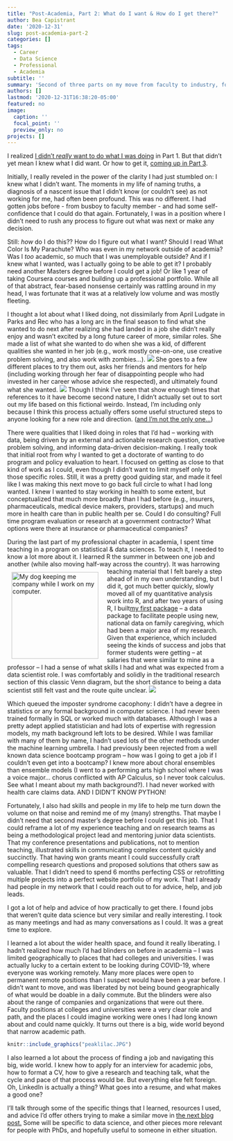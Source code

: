 ```yaml
---
title: "Post-Academia, Part 2: What do I want & How do I get there?"
author: Bea Capistrant
date: '2020-12-31'
slug: post-academia-part-2
categories: []
tags:
  - Career 
  - Data Science
  - Professional
  - Academia
subtitle: ''
summary: 'Second of three parts on my move from faculty to industry, focused on how I realized what I wanted next.'
authors: []
lastmod: '2020-12-31T16:38:20-05:00'
featured: no
image:
  caption: ''
  focal_point: ''
  preview_only: no
projects: []
---
```


I realized [I didn’t _really_ want to do what I was doing](../-post-academia-part-1/) in Part 1. But that didn’t yet mean I knew what I did want. Or how to get it, [coming up in Part 3](../post-academia-part-3/).

Initially, I really reveled in the power of the clarity I had just stumbled on: I knew what I didn’t want. The moments in my life of naming truths, a diagnosis of a nascent issue that I didn’t know (or couldn’t see) as not working for me, had often been profound. This was no different. I had gotten jobs before - from busboy to faculty member - and had some self-confidence that I could do that again. Fortunately, I was in a position where I didn’t need to rush any process to figure out what was next or make any decision.

Still: _how_ do I do this?? How do I figure out what I want? Should I read What Color Is My Parachute? Who was even in my network outside of academia? Was I _too_ academic, so much that I was unemployable outside? And if I knew what I wanted, was I actually going to be able to get it? I probably need another Masters degree before I could get a job! Or like 1 year of taking Coursera courses and building up a professional portfolio. While all of that abstract, fear-based nonsense certainly was rattling around in my head, I was fortunate that it was at a relatively low volume and was mostly fleeting.

I thought a lot about what I liked doing, not dissimilarly from April Ludgate in Parks and Rec who has a long arc in the final season to find what she wanted to do next after realizing she had landed in a job she didn’t really enjoy and wasn’t excited by a long future career of more, similar roles. She made a list of what she wanted to do when she was a kid, of different qualities she wanted in her job (e.g., work mostly one-on-one, use creative problem solving, and also work with zombies...). ![](aprils-list.jpg) She goes to a few different places to try them out, asks her friends and mentors for help (including working through her fear of disappointing people who had invested in her career whose advice she respected), and ultimately found what she wanted. ![](https://i2.wp.com/i58.photobucket.com/albums/g246/sey115/sey115067/what%20to%20do_zpso7pzwlkp.gif?resize=499%2C281) Though I think I’ve seen that show enough times that references to it have become second nature, I didn’t actually set out to sort out my life based on this fictional weirdo. Instead, I’m including only because I think this process actually offers some useful structured steps to anyone looking for a new role and direction. ([and I’m not the only one…](https://www.businessnewsdaily.com/8259-april-ludgate-career-lessons.html))

There were qualities that I liked doing in roles that I’d had -- working with data, being driven by an external and actionable research question, creative problem solving, and informing data-driven decision-making. I really took that initial root from why I wanted to get a doctorate of wanting to do program and policy evaluation to heart. I focused on getting as close to that kind of work as I could, even though I didn’t want to limit myself only to those specific roles. Still, it was a pretty good guiding star, and made it feel like I was making this next move to go back full circle to what I had long wanted. I knew I wanted to stay working in health to some extent, but conceptualized that much more broadly than I had before (e.g., insurers, pharmaceuticals, medical device makers, providers, startups) and much more in health care than in public health per se. Could I do consulting? Full time program evaluation or research at a government contractor? What options were there at insurance or pharmaceutical companies?

During the last part of my professional chapter in academia, I spent time teaching in a program on statistical & data sciences. To teach it, I needed to know a lot more about it. I learned R the summer in between one job and another (while also moving half-way across the country). <img style="float: left; margin:10px 20px 10px 10px" src="learning_R.JPG" width="200" alt="My dog keeping me company while I work on my computer."> It was harrowing teaching material that I felt barely a step ahead of in my own understanding, but I did it, got much better quickly, slowly moved all of my quantitative analysis work into R, and after two years of using R, I built[ my first package](https://www.bencapistrant.com/project/internal-project/) -- a data package to facilitate people using new, national data on family caregiving, which had been a major area of my research. Given that experience, which included seeing the kinds of success and jobs that former students were getting -- at salaries that were similar to mine as a professor -- I had a sense of what skills I had and what was expected from a data scientist role. I was comfortably and solidly in the traditional research section of this classic Venn diagram, but the short distance to being a data scientist still felt vast and the route quite unclear. ![](https://miro.medium.com/max/1400/1*WvOnZ27TdPUbJfa9q21QJw.png)

Which queued the imposter syndrome cacophony: I didn’t have a degree in statistics or any formal background in computer science. I had never been trained formally in SQL or worked much with databases. Although I was a pretty adept applied statistician and had lots of expertise with regression models, my math background left lots to be desired. While I was familiar with many of them by name, I hadn’t used lots of the other methods under the machine learning umbrella. I had previously been rejected from a well known data science bootcamp program -- how was I going to get a job if I couldn’t even get into a bootcamp? I knew more about choral ensembles than ensemble models (I went to a performing arts high school where I was a voice major... chorus conflicted with AP Calculus, so I never took calculus. See what I meant about my math background?). I had never worked with health care claims data. AND I DIDN’T KNOW PYTHON! 

Fortunately, I also had skills and people in my life to help me turn down the volume on that noise and remind me of my (many) strengths. That maybe I didn’t need that second master’s degree before I could get this job. That I could reframe a lot of my experience teaching and on research teams as being a methodological project lead and mentoring junior data scientists. That my conference presentations and publications, not to mention teaching, illustrated skills in communicating complex content quickly and succinctly. That having won grants meant I could successfully craft compelling research questions and proposed solutions that others saw as valuable. That I didn’t need to spend 6 months perfecting CSS or retrofitting multiple projects into a perfect website portfolio of my work. That I already had people in my network that I could reach out to for advice, help, and job leads.

I got a lot of help and advice of how practically to get there. I found jobs that weren't quite data science but very similar and really interesting. I took as many meetings and had as many conversations as I could. It was a great time to explore.

I learned a lot about the wider health space, and found it really liberating. I hadn't realized how much I'd had blinders on before in academia -- I was limited geographically to places that had colleges and universities.  I was actually lucky to a certain extent to be looking during COVID-19, where everyone was working remotely. Many more places were open to permanent remote positions than I suspect would have been a year before. I didn't want to move, and was liberated by not being bound geographically of what would be doable in a daily commute. But the blinders were also about the range of companies and organizations that were out there. Faculty positions at colleges and universities were a very clear role and path, and the places I could imagine working were ones I had long known about and could name quickly. It turns out there is a big, wide world beyond that narrow academic path.

```r
knitr::include_graphics("peaklilac.JPG")
```

I also learned a lot about the process of finding a job and navigating this big, wide world. I knew how to apply for an interview for academic jobs, how to format a CV, how to give a research and teaching talk, what the cycle and pace of that process would be. But everything else felt foreign. Oh, LinkedIn is actually a thing? What goes into a resume, and what makes a good one?  

I'll talk through some of the specific things that I learned, resources I used, and advice I'd offer others trying to make a similar move in [the next blog post.](../post-academia-part-3/) Some will be specific to data science, and other pieces more relevant for people with PhDs, and hopefully useful to someone in either situation.

